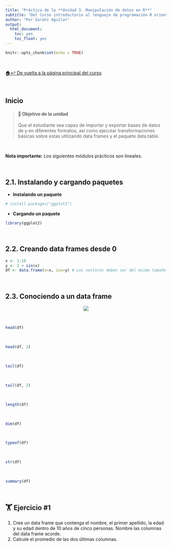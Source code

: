 ```yaml
---
title: "Práctica de la **Unidad 3. Manipulación de datos en R**"
subtitle: "Del Curso introductorio al lenguaje de programación R orientado al análisis cuantitativo en Ciencias Sociales"
author: "Por Sarahí Aguilar"
output:
  html_document:
    toc: yes
    toc_float: yes
---
```


```r
knitr::opts_chunk$set(echo = TRUE)
```

<br/>

[🏠↩ De vuelta a la página principal del curso](index.html)

<br/>

## Inicio

> #### **🚀 Objetivo de la unidad** 
 Que el estudiante sea capaz de importar y exportar bases de datos de y en diferentes formatos, así como ejecutar transformaciones básicas sobre estas utilizando data frames y el paquete data.table. 

<br/>

**Nota importante:** Los siguientes módulos prácticos son lineales. 

<br/>

## 2.1. Instalando y cargando paquetes

* **Instalando un paquete**
```r
# install.packages("ggplot2")
```
* **Cargando un paquete**
```r
library(ggplot2)
```

<br/>

## 2.2. Creando data frames desde 0
```r
x <- 1:10
y <- 3 + sin(x) 
df <- data.frame(x=x, sin=y) # Los vectores deben ser del mismo tamaño
```

<br/>

## 2.3. Conociendo a un data frame
<center>
![](https://media1.tenor.com/images/3b07d93145b18d29ade0ffa15f5558c6/tenor.gif?itemid=7517603)
</center>

</br>
```r
head(df)
```
</br>
```r
head(df, 2)
```
</br>
```r
tail(df)
```
</br>
```r
tail(df, 2)
```
</br>
```r
length(df)
```
</br>
```r
dim(df)
```
</br>
```r
typeof(df)
```
</br>
```r
str(df)
```
</br>
```r
summary(df)
```
</br>

## 🏋 Ejercicio #1
1. Cree un data frame que contenga el nombre, el primer apellido, la edad y su edad dentro de 10 años de cinco personas. Nombre las columnas del data frame acorde.
2. Calcule el promedio de las dos últimas columnas.





